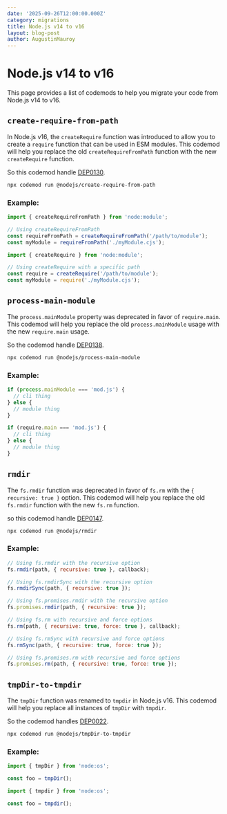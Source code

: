 ```yaml
---
date: '2025-09-26T12:00:00.000Z'
category: migrations
title: Node.js v14 to v16
layout: blog-post
author: AugustinMauroy
---
```


# Node.js v14 to v16

<AlertBox
  level="warning"
  title="This article cover a part of the migration from Node.js v14 to v16. The userland migrations team is working on more codemods to help you with the migration."
/>

This page provides a list of codemods to help you migrate your code from Node.js v14 to v16.

## `create-require-from-path`

In Node.js v16, the `createRequire` function was introduced to allow you to create a `require` function that can be used in ESM modules. This codemod will help you replace the old `createRequireFromPath` function with the new `createRequire` function.

So this codemod handle [DEP0130](https://nodejs.org/api/deprecations.html#DEP0130).

```bash
npx codemod run @nodejs/create-require-from-path
```

### Example:

```js displayName="Before"
import { createRequireFromPath } from 'node:module';

// Using createRequireFromPath
const requireFromPath = createRequireFromPath('/path/to/module');
const myModule = requireFromPath('./myModule.cjs');
```

```js displayName="After"
import { createRequire } from 'node:module';

// Using createRequire with a specific path
const require = createRequire('/path/to/module');
const myModule = require('./myModule.cjs');
```

## `process-main-module`

The `process.mainModule` property was deprecated in favor of `require.main`. This codemod will help you replace the old `process.mainModule` usage with the new `require.main` usage.

So the codemod handle [DEP0138](https://nodejs.org/api/deprecations.html#DEP0138).

```bash
npx codemod run @nodejs/process-main-module
```

### Example:

```js displayName="Before"
if (process.mainModule === 'mod.js') {
  // cli thing
} else {
  // module thing
}
```

```js displayName="After"
if (require.main === 'mod.js') {
  // cli thing
} else {
  // module thing
}
```

## `rmdir`

The `fs.rmdir` function was deprecated in favor of `fs.rm` with the `{ recursive: true }` option. This codemod will help you replace the old `fs.rmdir` function with the new `fs.rm` function.

so this codemod handle [DEP0147](https://nodejs.org/api/deprecations.html#DEP0147).

```bash
npx codemod run @nodejs/rmdir
```

### Example:

```js displayName="Before"
// Using fs.rmdir with the recursive option
fs.rmdir(path, { recursive: true }, callback);

// Using fs.rmdirSync with the recursive option
fs.rmdirSync(path, { recursive: true });

// Using fs.promises.rmdir with the recursive option
fs.promises.rmdir(path, { recursive: true });
```

```js displayName="After"
// Using fs.rm with recursive and force options
fs.rm(path, { recursive: true, force: true }, callback);

// Using fs.rmSync with recursive and force options
fs.rmSync(path, { recursive: true, force: true });

// Using fs.promises.rm with recursive and force options
fs.promises.rm(path, { recursive: true, force: true });
```

## `tmpDir-to-tmpdir`

The `tmpDir` function was renamed to `tmpdir` in Node.js v16. This codemod will help you replace all instances of `tmpDir` with `tmpdir`.

So the codemod handles [DEP0022](https://nodejs.org/docs/latest/api/deprecations.html#dep0022-ostmpdir).

```bash
npx codemod run @nodejs/tmpDir-to-tmpdir
```

### Example:

```js displayName="Before"
import { tmpDir } from 'node:os';

const foo = tmpDir();
```

```js displayName="After"
import { tmpdir } from 'node:os';

const foo = tmpdir();
```
